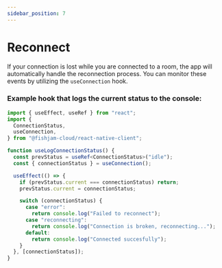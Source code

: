 ```yaml
---
sidebar_position: 7
---
```


# Reconnect

If your connection is lost while you are connected to a room, the app will automatically handle the reconnection process. You can monitor these events by utilizing the `useConnection` hook.

### Example hook that logs the current status to the console:

```ts
import { useEffect, useRef } from "react";
import {
  ConnectionStatus,
  useConnection,
} from "@fishjam-cloud/react-native-client";

function useLogConnectionStatus() {
  const prevStatus = useRef<ConnectionStatus>("idle");
  const { connectionStatus } = useConnection();

  useEffect(() => {
    if (prevStatus.current === connectionStatus) return;
    prevStatus.current = connectionStatus;

    switch (connectionStatus) {
      case "error":
        return console.log("Failed to reconnect");
      case "reconnecting":
        return console.log("Connection is broken, reconnecting...");
      default:
        return console.log("Connected succesfully");
    }
  }, [connectionStatus]);
}
```
